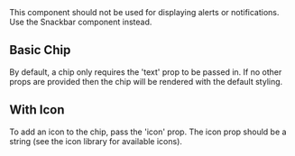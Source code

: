 

<Meta of={Stories} />

<Title type="alpha">Chip</Title>

<Description of={Chip} />

<Tip type="warning">
  This component should not be used for displaying alerts or notifications. Use the Snackbar component instead.
</Tip>

## Basic Chip
By default, a chip only requires the 'text' prop to be passed in. If no other props
are provided then the chip will be rendered with the default styling.

<Canvas withToolbar sourceState="shown" of={Stories.Default} />

## With Icon

To add an icon to the chip, pass the 'icon' prop. The icon prop should be a string (see the icon library for available icons).

<Canvas withToolbar sourceState="shown" of={Stories.WithIcon} />




